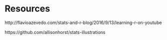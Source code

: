 # Resources

http://flavioazevedo.com/stats-and-r-blog/2016/9/13/learning-r-on-youtube

https://github.com/allisonhorst/stats-illustrations